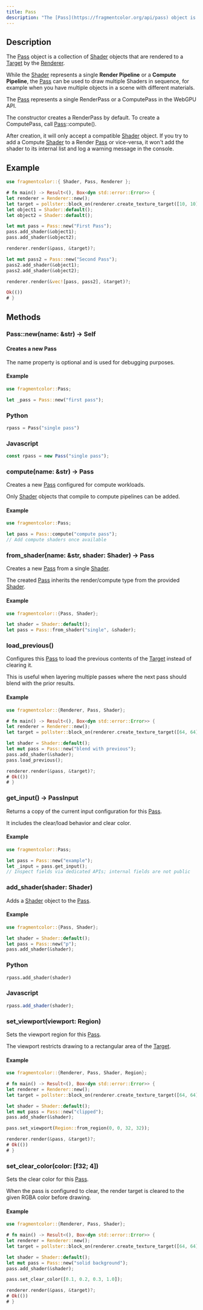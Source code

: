 ```yaml
---
title: Pass
description: "The [Pass](https://fragmentcolor.org/api/pass) object is a collection of [Shader](https://fragmentcolor.org/api/shader) objects that are rendered to a [Target](https://fragmentcolor.org/api/target) by the [Renderer](https://fragmentcolor.org/api/renderer)."
---
```


## Description

The [Pass](https://fragmentcolor.org/api/pass) object is a collection of [Shader](https://fragmentcolor.org/api/shader) objects that are rendered to a [Target](https://fragmentcolor.org/api/target) by the [Renderer](https://fragmentcolor.org/api/renderer).

While the [Shader](https://fragmentcolor.org/api/shader) represents a single **Render Pipeline** or a **Compute Pipeline**,
the [Pass](https://fragmentcolor.org/api/pass) can be used to draw multiple Shaders in sequence,
for example when you have multiple objects in a scene with different materials.

The [Pass](https://fragmentcolor.org/api/pass) represents a single RenderPass or a ComputePass in the WebGPU API.

The constructor creates a RenderPass by default. To create a ComputePass, call [Pass](https://fragmentcolor.org/api/pass)::compute().

After creation, it will only accept a compatible [Shader](https://fragmentcolor.org/api/shader) object. If you try to add a Compute [Shader](https://fragmentcolor.org/api/shader) to a Render [Pass](https://fragmentcolor.org/api/pass) or vice-versa,
it won't add the shader to its internal list and log a warning message in the console.

## Example

```rust
use fragmentcolor::{ Shader, Pass, Renderer };

# fn main() -> Result<(), Box<dyn std::error::Error>> {
let renderer = Renderer::new();
let target = pollster::block_on(renderer.create_texture_target([10, 10]))?;
let object1 = Shader::default();
let object2 = Shader::default();

let mut pass = Pass::new("First Pass");
pass.add_shader(&object1);
pass.add_shader(&object2);

renderer.render(&pass, &target)?;

let mut pass2 = Pass::new("Second Pass");
pass2.add_shader(&object1);
pass2.add_shader(&object2);

renderer.render(&vec![pass, pass2], &target)?;

Ok(())
# }
```

## Methods

### Pass::new(name: &str) -> Self

#### Creates a new Pass

The name property is optional and is used for debugging purposes.

#### Example

```rust
use fragmentcolor::Pass;

let _pass = Pass::new("first pass");
```

### Python

```python
rpass = Pass("single pass")
```

### Javascript

```js
const rpass = new Pass("single pass");
```

### compute(name: &str) -> Pass

Creates a new [Pass](https://fragmentcolor.org/api/pass) configured for compute workloads.

Only [Shader](https://fragmentcolor.org/api/shader) objects that compile to compute pipelines can be added.

#### Example

```rust
use fragmentcolor::Pass;

let pass = Pass::compute("compute pass");
// Add compute shaders once available
```

### from_shader(name: &str, shader: Shader) -> Pass

Creates a new [Pass](https://fragmentcolor.org/api/pass) from a single [Shader](https://fragmentcolor.org/api/shader).

The created [Pass](https://fragmentcolor.org/api/pass) inherits the render/compute type from the provided [Shader](https://fragmentcolor.org/api/shader).

#### Example

```rust
use fragmentcolor::{Pass, Shader};

let shader = Shader::default();
let pass = Pass::from_shader("single", &shader);
```

### load_previous()

Configures this [Pass](https://fragmentcolor.org/api/pass) to load the previous contents of the [Target](https://fragmentcolor.org/api/target) instead of clearing it.

This is useful when layering multiple passes where the next pass should blend with the prior results.

#### Example

```rust
use fragmentcolor::{Renderer, Pass, Shader};

# fn main() -> Result<(), Box<dyn std::error::Error>> {
let renderer = Renderer::new();
let target = pollster::block_on(renderer.create_texture_target([64, 64]))?;

let shader = Shader::default();
let mut pass = Pass::new("blend with previous");
pass.add_shader(&shader);
pass.load_previous();

renderer.render(&pass, &target)?;
# Ok(())
# }
```

### get_input() -> PassInput

Returns a copy of the current input configuration for this [Pass](https://fragmentcolor.org/api/pass).

It includes the clear/load behavior and clear color.

#### Example

```rust
use fragmentcolor::Pass;

let pass = Pass::new("example");
let _input = pass.get_input();
// Inspect fields via dedicated APIs; internal fields are not public
```

### add_shader(shader: Shader)

Adds a [Shader](https://fragmentcolor.org/api/shader) object to the [Pass](https://fragmentcolor.org/api/pass).

#### Example

```rust
use fragmentcolor::{Pass, Shader};

let shader = Shader::default();
let pass = Pass::new("p");
pass.add_shader(&shader);
```

### Python

```python
rpass.add_shader(shader)
```

### Javascript

```js
rpass.add_shader(shader);
```

### set_viewport(viewport: Region)

Sets the viewport region for this [Pass](https://fragmentcolor.org/api/pass).

The viewport restricts drawing to a rectangular area of the [Target](https://fragmentcolor.org/api/target).

#### Example

```rust
use fragmentcolor::{Renderer, Pass, Shader, Region};

# fn main() -> Result<(), Box<dyn std::error::Error>> {
let renderer = Renderer::new();
let target = pollster::block_on(renderer.create_texture_target([64, 64]))?;

let shader = Shader::default();
let mut pass = Pass::new("clipped");
pass.add_shader(&shader);

pass.set_viewport(Region::from_region(0, 0, 32, 32));

renderer.render(&pass, &target)?;
# Ok(())
# }
```

### set_clear_color(color: [f32; 4])

Sets the clear color for this [Pass](https://fragmentcolor.org/api/pass).

When the pass is configured to clear, the render target is cleared to the given RGBA color before drawing.

#### Example

```rust
use fragmentcolor::{Renderer, Pass, Shader};

# fn main() -> Result<(), Box<dyn std::error::Error>> {
let renderer = Renderer::new();
let target = pollster::block_on(renderer.create_texture_target([64, 64]))?;

let shader = Shader::default();
let mut pass = Pass::new("solid background");
pass.add_shader(&shader);

pass.set_clear_color([0.1, 0.2, 0.3, 1.0]);

renderer.render(&pass, &target)?;
# Ok(())
# }
```
